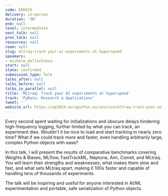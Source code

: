 ```yaml
---
code: KDH3J3
delivery: in-person
duration: '30'
end: null
level: intermediate
next_talk: null
prev_talk: null
resources: null
room: null
slug: mltraq-track-your-ai-experiments-at-hyperspeed
speakers:
- michele-dallachiesa
start: null
state: confirmed
submission_type: Talk
talks_after: null
talks_before: null
talks_in_parallel: null
title: 'MLtraq: Track your AI experiments at hyperspeed'
track: 'PyData: Research & Applications'
tweet: ''
website_url: https://ep2024.europython.eu/session/mltraq-track-your-ai-experiments-at-hyperspeed
---
```


Every second spent waiting for initializations and obscure delays hindering high-frequency logging, further limited by what you can track, an experiment dies. Wouldn't it be nice to load and start tracking in nearly zero time? What if we could track more and faster, even handling arbitrarily large, complex Python objects with ease?

In this talk, I will present the results of comparative benchmarks covering Weights & Biases, MLflow, FastTrackML, Neptune, Aim, Comet, and MLtraq. You will learn their strengths and weaknesses, what makes them slow and fast, and what sets MLtraq apart, making it 100x faster and capable of handling tens of thousands of experiments.

The talk will be inspiring and useful for anyone interested in AI/ML experimentation and portable, safe serialization of Python objects.
